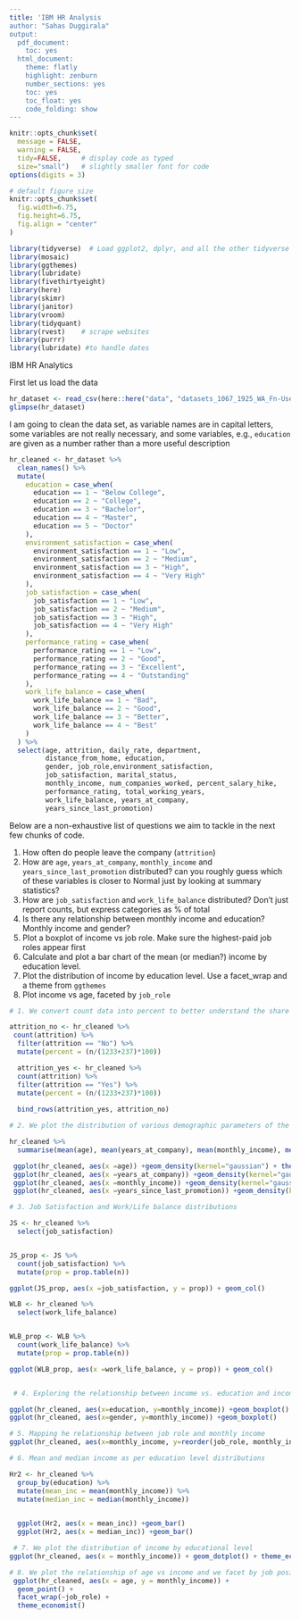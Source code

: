 ```yaml
---
title: 'IBM HR Analysis
author: "Sahas Duggirala"
output:
  pdf_document:
    toc: yes
  html_document:
    theme: flatly
    highlight: zenburn
    number_sections: yes
    toc: yes
    toc_float: yes
    code_folding: show
---
```



```r
knitr::opts_chunk$set(
  message = FALSE, 
  warning = FALSE, 
  tidy=FALSE,     # display code as typed
  size="small")   # slightly smaller font for code
options(digits = 3)

# default figure size
knitr::opts_chunk$set(
  fig.width=6.75, 
  fig.height=6.75,
  fig.align = "center"
)
```


```r
library(tidyverse)  # Load ggplot2, dplyr, and all the other tidyverse packages
library(mosaic)
library(ggthemes)
library(lubridate)
library(fivethirtyeight)
library(here)
library(skimr)
library(janitor)
library(vroom)
library(tidyquant)
library(rvest)    # scrape websites
library(purrr)  
library(lubridate) #to handle dates
```


IBM HR Analytics

First let us load the data

```r

hr_dataset <- read_csv(here::here("data", "datasets_1067_1925_WA_Fn-UseC_-HR-Employee-Attrition.csv"))
glimpse(hr_dataset)

```

I am going to clean the data set, as variable names are in capital letters, some variables are not really necessary, and some variables, e.g., `education` are given as a number rather than a more useful description


```r

hr_cleaned <- hr_dataset %>% 
  clean_names() %>% 
  mutate(
    education = case_when(
      education == 1 ~ "Below College",
      education == 2 ~ "College",
      education == 3 ~ "Bachelor",
      education == 4 ~ "Master",
      education == 5 ~ "Doctor"
    ),
    environment_satisfaction = case_when(
      environment_satisfaction == 1 ~ "Low",
      environment_satisfaction == 2 ~ "Medium",
      environment_satisfaction == 3 ~ "High",
      environment_satisfaction == 4 ~ "Very High"
    ),
    job_satisfaction = case_when(
      job_satisfaction == 1 ~ "Low",
      job_satisfaction == 2 ~ "Medium",
      job_satisfaction == 3 ~ "High",
      job_satisfaction == 4 ~ "Very High"
    ),
    performance_rating = case_when(
      performance_rating == 1 ~ "Low",
      performance_rating == 2 ~ "Good",
      performance_rating == 3 ~ "Excellent",
      performance_rating == 4 ~ "Outstanding"
    ),
    work_life_balance = case_when(
      work_life_balance == 1 ~ "Bad",
      work_life_balance == 2 ~ "Good",
      work_life_balance == 3 ~ "Better",
      work_life_balance == 4 ~ "Best"
    )
  ) %>% 
  select(age, attrition, daily_rate, department,
         distance_from_home, education,
         gender, job_role,environment_satisfaction,
         job_satisfaction, marital_status,
         monthly_income, num_companies_worked, percent_salary_hike,
         performance_rating, total_working_years,
         work_life_balance, years_at_company,
         years_since_last_promotion)

```

Below are a non-exhaustive list of questions we aim to tackle in the next few chunks of code.

1. How often do people leave the company (`attrition`)
1. How are `age`, `years_at_company`, `monthly_income` and `years_since_last_promotion` distributed? can you roughly guess which of these variables is closer to Normal just by looking at summary statistics? 
1. How are `job_satisfaction` and `work_life_balance` distributed? Don't just report counts, but express categories as % of total
1. Is there any relationship between monthly income and education? Monthly income and gender?
1. Plot a boxplot of income vs job role. Make sure the highest-paid job roles appear first
1. Calculate and plot a bar chart of the mean (or median?) income by education level.
1. Plot the distribution of income by education level. Use a facet_wrap and a theme from `ggthemes`
1. Plot income vs age, faceted by `job_role`

```r
# 1. We convert count data into percent to better understand the share of instances where people leave the company 

attrition_no <- hr_cleaned %>% 
 count(attrition) %>% 
  filter(attrition == "No") %>% 
  mutate(percent = (n/(1233+237)*100))  

  attrition_yes <- hr_cleaned %>% 
  count(attrition) %>% 
  filter(attrition == "Yes") %>% 
  mutate(percent = (n/(1233+237)*100)) 
  
  bind_rows(attrition_yes, attrition_no)


```

```r
# 2. We plot the distribution of various demographic parameters of the workforce

hr_cleaned %>% 
  summarise(mean(age), mean(years_at_company), mean(monthly_income), mean(years_since_last_promotion))

 ggplot(hr_cleaned, aes(x =age)) +geom_density(kernel="gaussian") + theme_economist() 
 ggplot(hr_cleaned, aes(x =years_at_company)) +geom_density(kernel="gaussian") +theme_economist() 
 ggplot(hr_cleaned, aes(x =monthly_income)) +geom_density(kernel="gaussian") +theme_economist() 
 ggplot(hr_cleaned, aes(x =years_since_last_promotion)) +geom_density(kernel="gaussian") +theme_economist() 

```


```r
# 3. Job Satisfaction and Work/Life balance distributions

JS <- hr_cleaned %>% 
  select(job_satisfaction)


JS_prop <- JS %>% 
  count(job_satisfaction) %>%    
  mutate(prop = prop.table(n))

ggplot(JS_prop, aes(x =job_satisfaction, y = prop)) + geom_col()

WLB <- hr_cleaned %>% 
  select(work_life_balance)


WLB_prop <- WLB %>% 
  count(work_life_balance) %>%    
  mutate(prop = prop.table(n))

ggplot(WLB_prop, aes(x =work_life_balance, y = prop)) + geom_col()



```


```r
 # 4. Exploring the relationship between income vs. education and income vs. gender

ggplot(hr_cleaned, aes(x=education, y=monthly_income)) +geom_boxplot()
ggplot(hr_cleaned, aes(x=gender, y=monthly_income)) +geom_boxplot()


```

```r
# 5. Mapping he relationship between job role and monthly income
ggplot(hr_cleaned, aes(x=monthly_income, y=reorder(job_role, monthly_income))) + geom_boxplot() 

```

```r
# 6. Mean and median income as per education level distributions 

Hr2 <- hr_cleaned %>% 
  group_by(education) %>% 
  mutate(mean_inc = mean(monthly_income)) %>% 
  mutate(median_inc = median(monthly_income))
  

  ggplot(Hr2, aes(x = mean_inc)) +geom_bar()
  ggplot(Hr2, aes(x = median_inc)) +geom_bar()

```


```r
 # 7. We plot the distribution of income by educational level
ggplot(hr_cleaned, aes(x = monthly_income)) + geom_dotplot() + theme_economist() +facet_wrap(~education)
```

```r

# 8. We plot the relationship of age vs income and we facet by job position 
 ggplot(hr_cleaned, aes(x = age, y = monthly_income)) + 
  geom_point() + 
  facet_wrap(~job_role) +
  theme_economist() 

```

